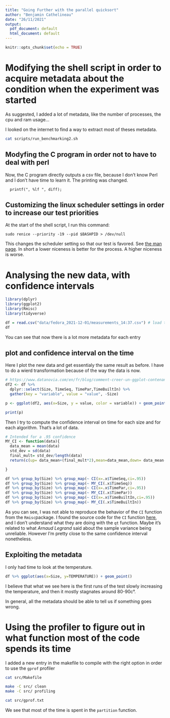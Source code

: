 ```yaml
---
title: "Going Further with the parallel quicksort"
author: "Benjamin Cathelineau"
date: "26/11/2021"
output:
  pdf_document: default
  html_document: default
---
```


```r
knitr::opts_chunk$set(echo = TRUE)
```

# Modifying the shell script in order to acquire metadata about the condition when the experiment was started

As suggested, I added a lot of metadata, like the number of processes, the cpu and ram usage...

I looked on the internet to find a way to extract most of theses metadata.

```sh
cat scripts/run_benchmarking2.sh
```

## Modyfing the C program in order not to have to deal with perl
Now, the C program directly outputs a csv file, because I don't know Perl and I don't have time to learn it. The printing was changed.

```
  printf(", %lf ", diff);

```



## Customizing the linux scheduler settings in order to increase our test priorities

At the start of the shell script, I run this command: 

```
sudo renice --priority -19 --pid $BASHPID > /dev/null

```

This changes the scheduler setting so that our test is favored. See [the man page](https://linux.die.net/man/1/nice). In short a lower niceness is better for the process. A higher niceness is worse.




# Analysing the new data, with confidence intervals

```r
library(dplyr)
library(ggplot2)
library(Rmisc)
library(tidyverse)

df = read.csv("data/fedora_2021-12-01/measurements_14:37.csv") # load the data from the CSV
df
```
You can see that now there is a lot more metadata for each entry

## plot and confidence interval on the time
Here I plot the new data and get essentialy the same result as before. I have to do a wierd transformation because of the way the data is now.
```r
# https://www.datanovia.com/en/fr/blog/comment-creer-un-ggplot-contenant-plusieurs-lignes/
df2 <- df %>%
  dplyr::select(Size, TimeSeq, TimePar,TimeBuiltIn) %>%
  gather(key = "variable", value = "value", -Size)

p <- ggplot(df2, aes(x=Size, y = value, color = variable)) + geom_point() +geom_smooth()

print(p)

```


Then I try to compute the confidence interval on time for each size and for each algorithm. That's a lot of data.
```r
# Intended for a .95 confidence
MY_CI <- function(data){
  data_mean = mean(data)
  std_dev = sd(data)
  final_mult= std_dev/length(data)
  return(c(up= data_mean+(final_mult*2),mean=data_mean,down= data_mean-(final_mult*2)))

}

df %>% group_by(Size) %>% group_map(~ CI(x=.x$TimeSeq,ci=.95))
df %>% group_by(Size) %>% group_map(~ MY_CI(.x$TimeSeq))
df %>% group_by(Size) %>% group_map(~ CI(x=.x$TimePar,ci=.95))
df %>% group_by(Size) %>% group_map(~ MY_CI(.x$TimePar))
df %>% group_by(Size) %>% group_map(~ CI(x=.x$TimeBuiltIn,ci=.95))
df %>% group_by(Size) %>% group_map(~ MY_CI(.x$TimeBuiltIn))
```


As you can see, I was not able to reproduce the behavior of the `CI` function from the `Rmisc`package. I found the source code for the `CI` function [here](https://rdrr.io/cran/Rmisc/src/R/CI.R), and I don't understand what they are doing with the `qt` function. Maybe it's related to what *Arnaud Legrand* said about the sample variance being unreliable.
However I'm pretty close to the same confidence interval nonetheless.

## Exploiting the metadata
I only had time to look at the temperature.
```r
df %>% ggplot(aes(x=Size, y=TEMPERATURE)) + geom_point()
```
I believe that what we see here is the first runs of the test slowly increasing the temperature, and then it mostly stagnates around 80-90c°.

In general, all the metadata should be able to tell us if something goes wrong.

# Using the profiler to figure out in what function most of the code spends its time

I added a new entry in the makefile to compile with the right option in order to use the `gprof` profiler

```sh
cat src/Makefile
```

```sh
make -C src/ clean
make -C src/ profiling
```
```sh
cat src/gprof.txt
```
We see that most of the time is spent in the `partition` function.
